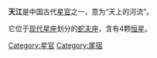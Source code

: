 '''天江'''是中国古代[[星官|星官]]之一，意为“天上的河流”。

它位于[[星座列表|现代星座]]划分的[[蛇夫座|蛇夫座]]，含有4颗[[恒星|恒星]]。

[[Category:星官|Category:星官]]
[[Category:尾宿|Category:尾宿]]